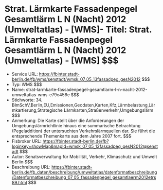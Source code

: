 # Strat. Lärmkarte Fassadenpegel Gesamtlärm L N (Nacht) 2012 (Umweltatlas) - [WMS]- Titel: Strat. Lärmkarte Fassadenpegel Gesamtlärm L N (Nacht) 2012 (Umweltatlas) - [WMS] $$$
- Service URL: https://fbinter.stadt-berlin.de/fb/wms/senstadt/wmsk_07_05_13fassadpeg_gesN2012 $$$
- Typ: WMS $$$
- Name: strat-larmkarte-fassadenpegel-gesamtlarm-l-n-nacht-2012-umweltatlas-wms-e79c456e $$$
- Stichworte: 34. BImSchV,Berlin,EU,Emissionen,Geodaten,Karten,Kfz,Lärmbelastung,Lärmkartierung,Strategische Lärmkarten,Straßenverkehr,Umgebungslärm $$$
- Anmerkung: Die Karte stellt über die Anforderungen der Umgebungslärmrichtlinie hinaus eine summarische Betrachtung (Pegeladdition) der untersuchten Verkehrslärmquellen dar. Sie führt die entsprechende Themenkarte aus dem Jahre 2007 fort. $$$
- Fisbroker URL: https://fbinter.stadt-berlin.de/fb?loginkey=showMap&mapId=wmsk_07_05_13fassadpeg_gesN2012@senstadt $$$
- Autor: Senatsverwaltung für Mobilität, Verkehr, Klimaschutz und Umwelt Berlin $$$
- Beschreibung URL: https://fbinter.stadt-berlin.de/fb_daten/beschreibung/umweltatlas/datenformatbeschreibung/Datenformatbeschreibung_07_05_fassadenpegel_gesamtlaerm2012etrs89.html $$$
